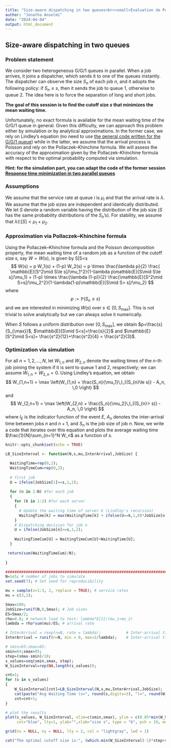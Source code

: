 ```yaml
---
title: "Size-aware dispatching in two queues<br><small>Évaluation de Performances 2024, TD #2, INFO4, Polytech Grenoble</small>"
author: "Jonatha Anselmi"
date: "2024-04-04"
output: html_document
---
```


## Size-aware dispatching in two queues

### Problem statement

We consider two heterogeneous G/G/1 queues in parallel.
When a job arrives, it joins a dispatcher, which sends it to one of the queues instantly.
The dispatcher can observe the size $S_n$ of each job $n$, and it adopts the following policy: if $S_n\le s$, then it sends the job to queue $1$, otherwise to queue 2. The idea here is to force the separation of long and short jobs.

**The goal of this session is to find the cutoff size $s$ that minimizes the mean waiting time.**

Unfortunately, no exact formula is available for the mean waiting time of the G/G/1 queue in general.
Given this difficulty, we can approach this problem either by simulation or by analytical approximations.
In the former case, we rely on Lindley's equation (no need to use [the general code written for the G/G/1 queue](https://rpubs.com/janselmi/GG1_scheduling_disciplines)) while in the latter, we assume that the arrival process is Poisson and rely on the Pollaczek–Khinchine formula. We will assess the accuracy of the approximation given by the Pollaczek–Khinchine formula with respect to the optimal probability computed via simulation.

**Hint: for the simulation part, you can adapt the code of the former session [Response time minimization in two parallel queues](https://rpubs.com/janselmi/RtimeMin)**

### Assumptions

We assume that the service rate at queue $i$ is $\mu_i$ and that the arrival rate is $\lambda$.
We assume that the job sizes are independent and identically distributed. We let $S$ denote a random variable having the distribution of the job size ($S$ has the same probability distributions of the $S_n$'s).
For stability, we assume that $\lambda \mathbb{E}[S]<\mu_1+\mu_2$.


### Approximation via Pollaczek–Khinchine formula

Using the Pollaczek–Khinchine formula and the Poisson decomposition property, the mean waiting time of a random job as a function of the cutoff size $s$, say $W=W(s)$, is given by S|S<s
$$
W(s) 
= p W_1(s) + (1-p) W_2(s) 
= p \times \frac{\lambda p}{2} \frac{ \mathbb{E}[S^2\mid S\le s]/\mu_1^2}{1-\lambda p\mathbb{E}[S\mid S\le s]/\mu_1} + (1-p) \times \frac{\lambda (1-p)}{2} \frac{\mathbb{E}[S^2\mid S>s]/\mu_2^2}{1-\lambda(1-p)\mathbb{E}[S\mid S> s]/\mu_2}
$$
where
$$
p:=\mathbb{P}(S_n\le s)
$$
and we are interested in minimizing $W(s)$ over $s\in[0,S_{\max}]$. 
This is not trivial to solve analytically but we can always solve it numerically.

When $S$ follows a uniform distribution over $[0,S_{\max}]$, we obtain $p=\frac{s}{S_{\max}}$, $\mathbb{E}[S\mid S<s]=\frac{s}{2}$ and $\mathbb{E}[S^2\mid S<s]= \frac{s^2}{12}+\frac{s^2}{4} = \frac{s^2}{3}$. 

### Optimization via simulation

For all $n=1,2,\ldots,N$, let $W_{1,n}$ and $W_{2,n}$ denote the waiting times of the $n$-th job joining the system if it is sent to queue 1 and 2, respectively; we can assume $W_{1,n}=W_{2,n}=0$.
Using Lindley's equation, we obtain
$$
W_{1,n+1} = \max \left(W_{1,n} +  \frac{S_n}{\mu_1}\,I_{(S_{n}\le s)} - A_n, \,0 \right)
$$
and
$$
W_{2,n+1} = \max \left(W_{2,n} +  \frac{S_n}{\mu_2}\,I_{(S_{n}> s)} - A_n, \,0 \right)
$$
where $I_E$ is the indicator function of the event $E$, $A_n$ denotes the inter-arrival time between jobs $n$ and $n+1$, and $S_n$ is the job size of job $n$.
Now, we write a code that iterates over this equation and plots the average waiting time $\frac{1}{N}\sum_{n=1}^N W_n$ as a function of $s$.

```r
knitr::opts_chunk$set(echo = TRUE)

LB_SizeInterval <- function(N,s,mu,InterArrival,JobSize) {      

  WaitingTime=rep(0,2);
  WaitingTimeCum=rep(0,2);
  
  # first job
  U = ifelse(JobSize[1]<=s,1,2);
  
  for (n in 2:N) #for each job
  {
    for (k in 1:2) #for each server
    {
      # Update the waiting time of server k (Lindley's recursion)
      WaitingTime[k] = max(WaitingTime[k] + ifelse(U==k,1,0)*JobSize[n-1]/mu[k] - InterArrival[n], 0);
    }
    # Dispatching decision for job n
    U = ifelse(JobSize[n]<=s,1,2);
    
    WaitingTimeCum[U] = WaitingTimeCum[U]+WaitingTime[U];
  }

 return(sum(WaitingTimeCum)/N);
  
}

################################################################################
N=1e5; # number of jobs to simulate
set.seed(7); # Set seed for reproducibility

mu = sample(x=1:3, 2, replace = TRUE); # service rates
mu = c(3,1);

Smax=100;
JobSize=runif(N,0,Smax); # Job sizes
ES=Smax/2; 
rho=0.8; # network load to test: lambda*E[S]/(mu_1+mu_2)
lambda = rho*sum(mu)/ES; # arrival rate

# InterArrival = rexp(n=N, rate = lambda);           # Inter-arrival times: Poisson
InterArrival = runif(n=N, min = 0, max=2/lambda);    # Inter-arrival times: Uniform

# smin=65;smax=85;
smin=84;smax=95;
step=(smax-smin)/10;
s_values=seq(smin,smax, step);
W_SizeInterval=rep(NA,length(s_values));

cnt=1;
for (s in s_values) 
{
    W_SizeInterval[cnt]=LB_SizeInterval(N,s,mu,InterArrival,JobSize);
    cat(paste("Avg Waiting Time (s=", round(s,digits=3), ")=", round(W_SizeInterval[cnt],digits=3),sep=""), "\n");
    cnt=cnt+1;
}

# plot the results
plot(s_values, W_SizeInterval, xlim=c(smin,smax), ylim = c(0.85*min(W_SizeInterval,na.rm = T), 1.3*mean(W_SizeInterval,na.rm = T)),
     col="blue", lty=1, ylab="",xlab="size s", type = "b", pch = 19, main=paste("Average Waiting Time W(s)"));

grid(nx = NULL, ny = NULL, lty = 2, col = "lightgray", lwd = 1)

cat("The optimal cutoff size is:", (which.min(W_SizeInterval)-1)*step+smin,'\n');

```


<br><br>
